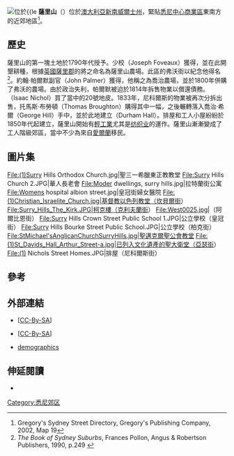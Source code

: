 {{Infobox Australian place
| type = suburb
| name = 薩里山
| city = 悉尼
| state = nsw
| image = Surry Hills Library 2010.jpg
| caption = 薩里山圖書館及社區中心
| local_map   = yes
| zoom        = 13
| lga      = 悉尼市
| postcode = 2010
| pop      = 16,412
| pop_year = {{CensusAU|2016}}
| pop_footnotes = <ref name="Census">{{Census 2016 AUS|id=SSC13699|name=Surry Hills (State Suburb)|accessdate=2 July 2017|quick=on}}</ref>
| area = 1.2
| est =
| stategov = {{le|新鎮選舉區|Electoral district of Newtown}}
| stategov2 = {{le|悉尼選舉區|Electoral district of Sydney}}
| fedgov = [[悉尼_(澳大利亞議會選區)|悉尼]]
| fedgov2 = [[溫特沃思_(澳大利亞國會選區)|溫特沃思]]
| near-nw = [[悉尼中心商業區|悉尼中心商業區]]
| near-n = [[達令赫斯特|達令赫斯特]]
| near-ne = [[達令赫斯特|達令赫斯特]]
| near-w = [[禧市_(新南威尔士)|禧市]]
| near-e = {{le|帕丁頓 (新南威爾士州)|Paddington, New South Wales|帕丁頓}}
| near-sw = [[奇彭代爾_(新南威爾士州)|奇彭代爾]]
| near-s = {{le|雷德芬 (新南威爾士州)|Redfern, New South Wales|雷德芬}}
| near-se = [[摩爾公園|摩爾公園]]
| dist1 = 1
| dir1 = 東南
| location1= [[悉尼中心商業區|悉尼中心商業區]]
}}
[[File:Crown_and_devenshire.jpg|位於{{le]]
'''薩里山'''（{{lang-en|Surry Hills}}）位於[[澳大利亞|澳大利亞]][[新南威爾士州|新南威爾士州]]，緊貼[[悉尼中心商業區|悉尼中心商業區]]東南方的近郊地區<ref>Gregory's Sydney Street Directory, Gregory's Publishing Company, 2002, Map 19</ref>。

== 歷史 ==
薩里山的第一塊土地於1790年代授予。{{le|約瑟夫·弗沃|Joseph Foveaux}}少校（Joseph Foveaux）獲得{{convert|105|acre|km2}}，並在此開墾耕種，根據[[英國|英國]][[薩里郡|薩里郡]]的{{le|薩里山 (英國)|Surrey Hills AONB|薩里山}}將之命名為薩里山農場。此區的弗沃街以紀念他得名<ref>''The Book of Sydney Suburbs'', Frances Pollon, Angus & Robertson Publishers, 1990, p.249 {{ISBN|0-207-14495-8}}</ref>。約翰·帕爾默副官（John Palmer）獲得{{convert|90|acre|m2}}，他稱之為喬治農場，並於1800年併購了弗沃的農場。由於政治失利，帕爾默被迫於1814年拆售物業以償還債務。{{le|艾薩克·尼科爾斯|Isaac Nichols}}（Isaac Nichol）買了當中{{convert|6|acre|m2}}的20號地皮。1833年，尼科爾斯的物業被再次分拆出售，托馬斯·布勞頓（Thomas Broughton）購得其中一幅，之後輾轉落入喬治·希爾（George Hill）手中，並於此地建立{{le|達勒姆堂|Durham Hall, Surry Hills}}（Durham Hall）。排屋和工人小屋紛紛於1850年代起建立，薩里山開始有[[輕工業|輕工業]]尤其是[[纺织业|纺织业]]的運作。薩里山漸漸變成了工人階級郊區，當中不少為來自[[愛爾蘭裔澳大利亞人|愛爾蘭]]移民。

== 圖片集 ==
<gallery>
File:(1)Surry Hills Orthodox Church.jpg|聖三一希臘東正教教堂
File:Surry Hills Church 2.JPG|華人長老會
File:Moder dwellings, surry hills.jpg|拉特蘭街公寓
File:Womens hospital albion street.jpg|皇冠街婦女醫院
File:(1)Christian_Israelite_Church.jpg|基督教以色列教堂（坎貝爾街）
File:Surry_Hills_The_Kirk.JPG|柯克樓（克利夫蘭街）
File:West0025.jpg|{{le|達勒姆堂|Durham Hall, Surry Hills}}（阿爾比恩街）
File:Surry Hills Crown Street Public School 1.JPG|公立學校（皇冠街）
File:Surry Hills Bourke Street Public School.JPG|公立學校（柏克街）
File:StMichael'sAnglicanChurchSurryHills.jpg|聖邁克爾聖公會教堂
File:(1)St_Davids_Hall_Arthur_Street-a.jpg|已列入文化遺產的聖大衛堂（亞瑟街）
File:(1) Nichols Street Homes.JPG|排屋（尼科爾斯街）
</gallery>

== 參考 ==
{{reflist}}

== 外部連結 ==
{{Commons category|Surry Hills, New South Wales}}
{{commons category|Albion Street, Surry Hills}}
* {{cite web |url=http://dictionaryofsydney.org/entry/surry_hills |title=Surry Hills |access-date=28 September 2015 |author1=Wotherspoon, Garry |author2=Keating, Chris |date=2009 |work=[[Dictionary_of_Sydney|Dictionary of Sydney]] |archive-date=2021-03-29 |archive-url=https://web.archive.org/web/20210329202307/https://dictionaryofsydney.org/entry/surry_hills |dead-url=no }} <nowiki>[</nowiki>[[Creative_Commons_license|CC-By-SA]]<nowiki>]</nowiki>
* {{cite web |url=http://dictionaryofsydney.org/place/prince_alfred_park_surry_hills |title=Prince Alfred Park Surry Hills |access-date=28 September 2015 |author=Whitaker, Anne-Maree |date=2008 |work=[[Dictionary_of_Sydney|Dictionary of Sydney]] |archive-date=2021-04-27 |archive-url=https://web.archive.org/web/20210427194311/https://dictionaryofsydney.org/place/prince_alfred_park_surry_hills |dead-url=no }} <nowiki>[</nowiki>[[Creative_Commons_license|CC-By-SA]]<nowiki>]</nowiki>
* [http://info.id.com.au/dosydney/Default.aspx?pg=1&gid=5770 demographics] {{Wayback|url=http://info.id.com.au/dosydney/Default.aspx?pg=1&gid=5770 |date=20090923090818 }}

== 伸延閱讀 ==
*{{cite book|author=Keating, Christopher|title=SURRY HILLS - The City's Backyard|publisher=Halstead Press|location=Australia|year=1991|isbn=9781920831493}}

[[Category:悉尼郊区|Category:悉尼郊区]]